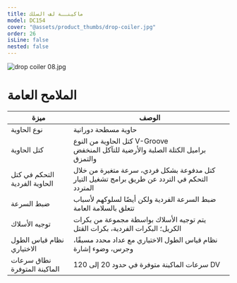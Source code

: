 ```yaml
---
title: ماكينــة لف السلك
model: DC154
cover: "@assets/product_thumbs/drop-coiler.jpg"
order: 26
isLine: false
nested: false
---
```



<ProductTabs />

![drop coiler 08.jpg](@assets/article_images/drop-coiler/drop-coiler-08.jpg)

# **الملامح العامة**

| ميزة                          | الوصف                                                                                         |
| ----------------------------- | --------------------------------------------------------------------------------------------- |
| نوع الحاوية                   | حاوية مسطحة دورانية                                                                           |
| كتل الحاوية                   | كتل الحاوية من النوع V-Groove <br/> براميل الكتلة الصلبة والأرضية للتآكل المنخفض والتمزق      |
| التحكم في كتل الحاوية الفردية | كتل مدفوعة بشكل فردي، سرعة متغيرة من خلال التحكم في التردد عن طريق برامج تشغيل التيار المتردد |
| ضبط السرعة                    | ضبط السرعة الفردية ولكن أيضًا لسلوكهم لأسباب تتعلق بالسلامة العامة                            |
| توجيه الأسلاك                 | يتم توجيه الأسلاك بواسطة مجموعة من بكرات الكريل؛ البكرات الفردية، بكرات القتل                 |
| نظام قياس الطول الاختياري     | نظام قياس الطول الاختياري مع عداد محدد مسبقًا، وجرس، وضوء إشارة                               |
| نطاق سرعات الماكينة المتوفرة  | سرعات الماكينة متوفرة في حدود 20 إلى 120 DV                                                   |
